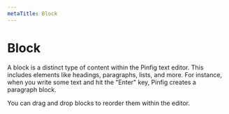 ```yaml
---
metaTitle: Block
---
```


# Block

A block is a distinct type of content within the Pinfig text editor. This includes elements like headings, paragraphs, lists, and more. For instance, when you write some text and hit the "Enter" key, Pinfig creates a paragraph block.

You can drag and drop blocks to reorder them within the editor.
